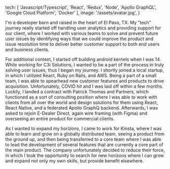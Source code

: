   tech: [
    'Javascript/Typescript',
    'React',
    'Redux',
    'Node',
    'Apollo GraphQL',
    'Google Cloud Platform',
    'Docker'
  ],
  image: '/assets/avatar.jpg',
}

I'm a developer born and raised in the heart of El Paso, TX.  My "tech"  journey really started off handling user analytics and providing  support for our client, where I worked with various teams to solve and prevent future user issues by identifying ways that we could improve the product and issue resolution time to deliver better customer support to both end users and business clients.


For additional context, I started off building android kernels when I was 14. While working for C3i Solutions, I wanted to be a part of the process in truly solving user issues, thus I began my journey. I shortly joined a local startup, in which I utilized React, Ruby on Rails, and AWS. Being a part of a small team,  I was able to spearhead new customer features and products to drive acquisition. Unfortunately, COVID hit and I was laid off within a few months. Luckily, I landed a contract with Patrick Thomas and Partners, which functioned as a sort of consulting position where I was able to work with clients from all over the world and design solutions for them using React, React Native, and a federated Apollo GraphQ backend. Afterwards, I was asked to rejoin E-Dealer Direct, again wire framing (with Figma) and overseeing an entire product for commercial clients.


As I wanted to expand my horizons, I came to work for Kinsta, where I was able to learn and grow on a globally distributed team, seeing a product from the ground up, and then being transferred to a core team where I was able to lead the development of several features that are currently a core part of the main product. The company unfortunately decided to reduce their force, in which I took the opportunity to search for new horizons where I can grow and expand not only my own skills, but provide benefit elsewhere.